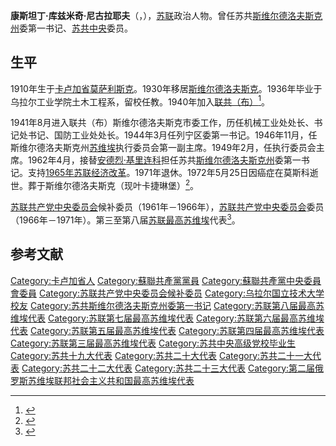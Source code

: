 {{family name hatnote|库兹米奇|[[尼古拉耶夫|尼古拉耶夫]]|lang=Eastern Slavic}}
{{Infobox officeholder
| 姓名     = 康斯坦丁·尼古拉耶夫
| 原名     = Константин Николаев
| 图像     = 
| 性别     = 男
| 职务1    = 苏共[[斯维尔德洛夫斯克州|斯维尔德洛夫斯克州]]委第一书记
| 就任日期1= 1962年4月28日
| 卸任日期1= 1971年1月6日
| 前任1    = [[安德烈·帕夫洛维奇·基里连科|安德烈·基里连科]]
| 继任1    = [[雅科夫·彼得罗维奇·里亚博夫|雅科夫·里亚博夫]]
| 出生日期 = {{OldStyleDate|1910年|6月1日|5月19日}}
| 出生地点 = [[俄罗斯帝国|俄罗斯帝国]][[卡卢加省|卡卢加省]][[莫萨利斯克|莫萨利斯克]]
| 逝世日期 = {{Dda|1972|5|25|1910|6|1}}
| 逝世地点 = 苏联[[莫斯科|莫斯科]]
| 国籍     = 苏联
| 母校     = 苏共中央高级党校
| 职业     = [[政治人物|政治人物]]
| 政党     = {{CPS}}
| 获奖     = {{{!}} style="background:transparent"
{{!}} {{列宁勋章}} {{!!}} {{列宁勋章}} {{!!}} {{列宁勋章}} {{!!}} {{劳动红旗勋章}}
{{!}}-
{{!}} {{劳动红旗勋章}} {{!!}} {{劳动英勇奖章}}
{{!}}}
}}

'''康斯坦丁·库兹米奇·尼古拉耶夫'''（{{lang-ru|Константин Кузьмич Николаев}}，{{bd|1910年|6月1日|1972年|5月25日|catIdx=Nikolaev}}），[[苏联|苏联]]政治人物。曾任苏共[[斯维尔德洛夫斯克州|斯维尔德洛夫斯克州]]委第一书记、[[苏联共产党中央委员会|苏共中央]]委员。

== 生平 ==
1910年生于[[卡卢加省|卡卢加省]][[莫萨利斯克|莫萨利斯克]]。1930年移居[[斯维尔德洛夫斯克|斯维尔德洛夫斯克]]。1936年毕业于乌拉尔工业学院土木工程系，留校任教。1940年加入[[苏联共产党|联共（布）]]<ref>{{cite book|author=Сушков А. В|author2=Разинков С. Л|title=Руководители Свердловской области: первые секретари обкома ВКП(б)—КПСС и председатели облисполкома. 1934—1991: биографический справочник|location=Екатеринбург|publisher=Банк культурной информации|date=2003|page=54-58|url=http://www.cdooso.ru/phocadownload/userupload/editions/rukovoditeli-so-spravocnnik.pdf|language=ru|access-date=2020-10-05|archive-date=2015-05-03|archive-url=https://web.archive.org/web/20150503025328/http://www.cdooso.ru/phocadownload/userupload/editions/rukovoditeli-so-spravocnnik.pdf|dead-url=yes}}</ref>。

1941年8月进入联共（布）斯维尔德洛夫斯克市委工作，历任机械工业处处长、书记处书记、国防工业处处长。1944年3月任列宁区委第一书记。1946年11月，任斯维尔德洛夫斯克州[[苏维埃|苏维埃]]执行委员会第一副主席。1949年2月，任执行委员会主席。1962年4月，接替[[安德烈·帕夫洛维奇·基里连科|安德烈·基里连科]]担任苏共[[斯维尔德洛夫斯克州|斯维尔德洛夫斯克州]]委第一书记。支持[[1965年苏联经济改革|1965年苏联经济改革]]。1971年退休。1972年5月25日因癌症在莫斯科逝世。葬于斯维尔德洛夫斯克（现叶卡捷琳堡）<ref>{{cite book|author=Сушков А. В|title=Екатеринбург: Энциклопедия|location=Екатеринбург|publisher=Академкнига|date=2002|page=392-393|url=http://ihist.uran.ru/files/2002_Yekaterinburg.pdf|language=ru|access-date=2020-10-05|archive-date=2016-10-20|archive-url=https://web.archive.org/web/20161020041207/http://ihist.uran.ru/files/2002_Yekaterinburg.pdf}}</ref>。

[[苏联共产党中央委员会|苏联共产党中央委员会]]候补委员（1961年－1966年），[[苏联共产党中央委员会|苏联共产党中央委员会]]委员（1966年－1971年）。第三至第八届[[苏联最高苏维埃|苏联最高苏维埃]]代表<ref>{{cite web |title=Справочник по истории Коммунистической партии и Советского Союза 1898 - 1991 |url=http://www.knowbysight.info/NNN/10752.asp |accessdate=2020-10-05 |language=ru |archive-date=2014-12-28 |archive-url=https://web.archive.org/web/20141228203505/http://www.knowbysight.info/NNN/10752.asp }}</ref>。

== 参考文献 ==
{{Reflist}}

{{Authority control}}
{{DEFAULTSORT:Nikolaev, Konstantin}}
[[Category:卡卢加省人|Category:卡卢加省人]]
[[Category:蘇聯共產黨黨員|Category:蘇聯共產黨黨員]]
[[Category:蘇聯共產黨中央委員會委員|Category:蘇聯共產黨中央委員會委員]]
[[Category:苏联共产党中央委员会候补委员|Category:苏联共产党中央委员会候补委员]]
[[Category:乌拉尔国立技术大学校友|Category:乌拉尔国立技术大学校友]]
[[Category:苏共斯维尔德洛夫斯克州委第一书记|Category:苏共斯维尔德洛夫斯克州委第一书记]]
[[Category:苏联第八届最高苏维埃代表|Category:苏联第八届最高苏维埃代表]]
[[Category:苏联第七届最高苏维埃代表|Category:苏联第七届最高苏维埃代表]]
[[Category:苏联第六届最高苏维埃代表|Category:苏联第六届最高苏维埃代表]]
[[Category:苏联第五届最高苏维埃代表|Category:苏联第五届最高苏维埃代表]]
[[Category:苏联第四届最高苏维埃代表|Category:苏联第四届最高苏维埃代表]]
[[Category:苏联第三届最高苏维埃代表|Category:苏联第三届最高苏维埃代表]]
[[Category:苏共中央高级党校毕业生|Category:苏共中央高级党校毕业生]]
[[Category:苏共十九大代表|Category:苏共十九大代表]]
[[Category:苏共二十大代表|Category:苏共二十大代表]]
[[Category:苏共二十一大代表|Category:苏共二十一大代表]]
[[Category:苏共二十二大代表|Category:苏共二十二大代表]]
[[Category:苏共二十三大代表|Category:苏共二十三大代表]]
[[Category:第二届俄罗斯苏维埃联邦社会主义共和国最高苏维埃代表|Category:第二届俄罗斯苏维埃联邦社会主义共和国最高苏维埃代表]]